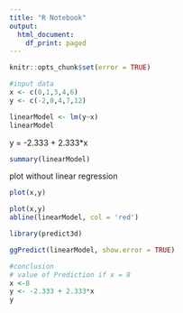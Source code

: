```yaml
---
title: "R Notebook"
output:
  html_document:
    df_print: paged
---
```


```r
knitr::opts_chunk$set(error = TRUE)
```

```r
#input data
x <- c(0,1,3,4,6)
y <- c(-2,0,4,7,12)
```

```r
linearModel <- lm(y~x)
linearModel
```
y = -2.333 + 2.333*x

```r
summary(linearModel)
```

plot without linear regression
```r
plot(x,y)

```
```r
plot(x,y)
abline(linearModel, col = 'red')
```



```r
library(predict3d)
```

```r
ggPredict(linearModel, show.error = TRUE)
```

```r
#conclusion
# value of Prediction if x = 8
x <-8
y <- -2.333 + 2.333*x
y
```

